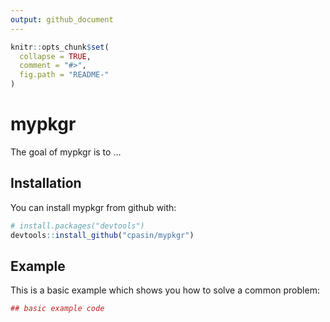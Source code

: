 ```yaml
---
output: github_document
---
```


<!-- README.md is generated from README.Rmd. Please edit that file -->

```r
knitr::opts_chunk$set(
  collapse = TRUE,
  comment = "#>",
  fig.path = "README-"
)
```

# mypkgr

The goal of mypkgr is to ...

## Installation

You can install mypkgr from github with:

```r
# install.packages("devtools")
devtools::install_github("cpasin/mypkgr")
```

## Example

This is a basic example which shows you how to solve a common problem:

```r
## basic example code
```
